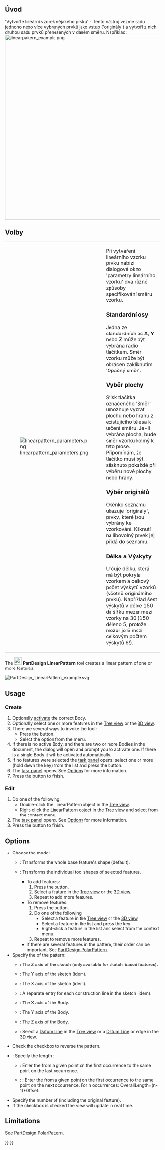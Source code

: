 <languages/>

{{Docnav
|[[PartDesign_Mirrored|Mirrored]]
|[[PartDesign_PolarPattern|Polar Pattern]]
|[[PartDesign_Workbench|PartDesign]]
|IconL=PartDesign_Mirrored.svg
|IconR=PartDesign_PolarPattern.svg
|IconC=Workbench_PartDesign.svg
}}

<div class="mw-translate-fuzzy">
{{GuiCommand/cs|Name=PartDesign_LinearPattern|Name/cs=PartDesign LinearPattern|Workbenches=[[PartDesign Workbench/cs|Návrh dílu]], Complete|MenuLocation=PartDesign -> LinearPattern}}
</div>

<span id="Description"></span>
<div class="mw-translate-fuzzy">
==Úvod==
'Vytvořte lineární vzorek nějakého prvku' - Tento nástroj vezme sadu jednoho nebo více vybraných prvků jako vstup ('originály') a vytvoří z nich druhou sadu prvků přenesených v daném směru. Například:
[[Image:linearpattern_example.png|600px|left]]
{{clear}}
 
==Volby==
{|
| [[Image:linearpattern_parameters.png|left]]
|
Při vytváření lineárního vzorku prvku nabízí dialogové okno 'parametry lineárního vzorku' dva různé způsoby specifikování směru vzorku.
===Standardní osy===
Jedna ze standardních os '''X''', '''Y''' nebo '''Z''' múže být vybrána radio tlačítkem. Směr vzorku může být obrácen zakliknutím 'Opačný směr'.
===Vyběr plochy===
Stisk tlačítka označeného 'Směr' umožňuje vybrat plochu nebo hranu z existujícího tělesa k určení směru. Je-li vybrána plocha, bude směr vzorku kolmý k této ploše. Připomínám, že tlačítko musí být stisknuto pokaždé při výběru nové plochy nebo hrany.
===Výběr originálů===
Okénko seznamu ukazuje 'originály', prvky, které jsou vybrány ke vzorkování. Kliknutí na libovolný prvek jej přidá do seznamu.
===Délka a Výskyty ===
Určuje délku, která má být pokryta vzorkem a celkový počet výskytů vzorků (včetně originálního prvku). Například šest výskytů v délce 150 dá šířku mezer mezi vzorky na 30 (150 děleno 5, protože mezer je 5 mezi celkovým počtem výskytů 6!).
|}
{{clear}}
</div>

The [[Image:PartDesign_LinearPattern.svg|24px]] '''PartDesign LinearPattern''' tool creates a linear pattern of one or more features.

[[File:PartDesign LinearPattern example.svg|none]]
{{Caption|An L-shaped pad (B) made on top of a base pad (A, also referred to as support) is used for a linear pattern. The result (C) is shown on the right.}}

==Usage==

=== Create ===

# Optionally [[PartDesign_Body#Active_status|activate]] the correct Body.
# Optionally select one or more features in the [[Tree_view|Tree view]] or the [[3D_view|3D view]].
# There are several ways to invoke the tool:
#* Press the {{Button|[[Image:PartDesign_LinearPattern.svg|16px]] [[PartDesign_LinearPattern|LinearPattern]]}} button.
#* Select the {{MenuCommand|Part Design → Apply a pattern → [[Image:PartDesign_LinearPattern.svg|16px]] LinearPattern}} option from the menu.
# If there is no active Body, and there are two or more Bodies in the document, the {{MenuCommand|Active Body Required}} dialog will open and prompt you to activate one. If there is a single Body it will be activated automatically.
# If no features were selected the {{MenuCommand|Select feature}} [[Task_panel|task panel]] opens: select one or more (hold down the {{KEY|Ctrl}} key) from the list and press the {{Button|OK}} button.
# The {{MenuCommand|LinearPattern parameters}} [[Task_panel|task panel]] opens. See [[#Options|Options]] for more information.
# Press the {{Button|OK}} button to finish.

=== Edit ===

# Do one of the following:
#* Double-click the LinearPattern object in the [[Tree_view|Tree view]].
#* Right-click the LinearPattern object in the [[Tree_view|Tree view]] and select {{MenuCommand|Edit LinearPattern}} from the context menu.
# The {{MenuCommand|LinearPattern parameters}} [[Task_panel|task panel]] opens. See [[#Options|Options]] for more information.
# Press the {{Button|OK}} button to finish.

== Options ==

* Choose the mode:
** {{MenuCommand|Transform body}}: Transforms the whole base feature's shape (default). {{Version|1.0}}
** {{MenuCommand|Transform tool shapes}}: Transforms the individual tool shapes of selected features.
*** To add features:
***# Press the {{Button|Add feature}} button.
***# Select a feature in the [[Tree_view|Tree view]] or the [[3D_view|3D view]].
***# Repeat to add more features.
*** To remove features:
***# Press the {{Button|Remove feature}} button.
***# Do one of the following:
***#* Select a feature in the [[Tree_view|Tree view]] or the [[3D_view|3D view]].
***#* Select a feature in the list and press the {{KEY|Del}} key.
***#* Right-click a feature in the list and select {{MenuCommand|Remove}} from the context menu.
***# Repeat to remove more features.
*** If there are several features in the pattern, their order can be important. See [[PartDesign_PolarPattern#Ordering_features|PartDesign PolarPattern]].
* Specify the {{MenuCommand|Direction}} of the pattern:
** {{MenuCommand|Normal sketch axis}}: The Z axis of the sketch (only available for sketch-based features).
** {{MenuCommand|Vertical sketch axis}}: The Y axis of the sketch (idem).
** {{MenuCommand|Horizontal sketch axis}}: The X axis of the sketch (idem).
** {{MenuCommand|Construction line #}}: A separate entry for each construction line in the sketch (idem).
** {{MenuCommand|Base X axis}}: The X axis of the Body.
** {{MenuCommand|Base Y axis}}: The Y axis of the Body.
** {{MenuCommand|Base Z axis}}: The Z axis of the Body.
** {{MenuCommand|Select reference...}}: Select a [[PartDesign_Line|Datum Line]] in the [[Tree_view|Tree view]] or a [[PartDesign_Line|Datum Line]] or edge in the [[3D_view|3D view]].
* Check the {{MenuCommand|Reverse direction}} checkbox to reverse the pattern.
* {{Version|1.0}}: Specify the length {{MenuCommand|Mode}}:
** {{MenuCommand|Overall Length}}: Enter the {{MenuCommand|Length}} from a given point on the first occurrence to the same point on the last occurrence.
** {{Version|1.0}}: {{MenuCommand|Offset}}: Enter the {{MenuCommand|Offset}} from a given point on the first occurrence to the same point on the next occurrence. For n occurrences: OverallLength=(n-1)*Offset.
* Specify the number of {{MenuCommand|Occurrences}} (including the original feature).
* If the {{MenuCommand|Update view}} checkbox is checked the view will update in real time.

==Limitations==

See [[PartDesign_PolarPattern#Limitations|PartDesign PolarPattern]].


{{Docnav
|[[PartDesign_Mirrored|Mirrored]]
|[[PartDesign_PolarPattern|Polar Pattern]]
|[[PartDesign_Workbench|PartDesign]]
|IconL=PartDesign_Mirrored.svg
|IconR=PartDesign_PolarPattern.svg
|IconC=Workbench_PartDesign.svg
}}

{{PartDesign Tools navi{{#translation:}}}}
{{Userdocnavi{{#translation:}}}}